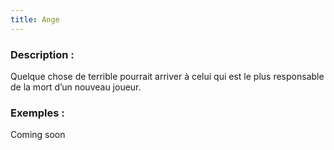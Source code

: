 ```yaml
---
title: Ange
---
```



<Fabled ANGE header />

### Description :

Quelque chose de terrible pourrait arriver à celui qui est le plus responsable de la mort d’un nouveau joueur.

### Exemples :

Coming soon